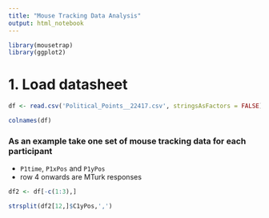 ```yaml
---
title: "Mouse Tracking Data Analysis"
output: html_notebook
---
```


```r
library(mousetrap)
library(ggplot2)
```

# 1. Load datasheet

```r

df <- read.csv('Political_Points__22417.csv', stringsAsFactors = FALSE)

colnames(df)

```

### As an example take one set of mouse tracking data for each participant

* `P1time`, `P1xPos` and `P1yPos`
* row 4 onwards are MTurk responses

```r

df2 <- df[-c(1:3),]

strsplit(df2[12,]$C1yPos,',')


```